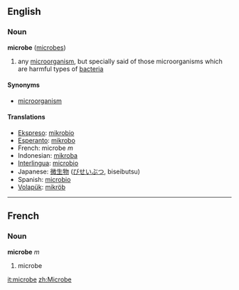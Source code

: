 ==English==
=== Noun ===
'''microbe''' ([[microbes]])

# any [[microorganism]], but specially said of those microorganisms which are harmful types of [[bacteria]]

====Synonyms====
*[[microorganism]]

==== Translations ====
*[[Ekspreso]]: [[mikrobio]]
*[[Esperanto]]: [[mikrobo]]
*French: microbe ''m''
*Indonesian: [[mikroba]]
*[[Interlingua]]: [[microbio]]
*Japanese: [[微生物]] ([[びせいぶつ]], biseibutsu)
*Spanish: [[microbio]]
*[[Volapük]]: [[mikröb]]

----

==French==
===Noun===
'''microbe''' ''m''

# microbe

[[it:microbe]]
[[zh:Microbe]]